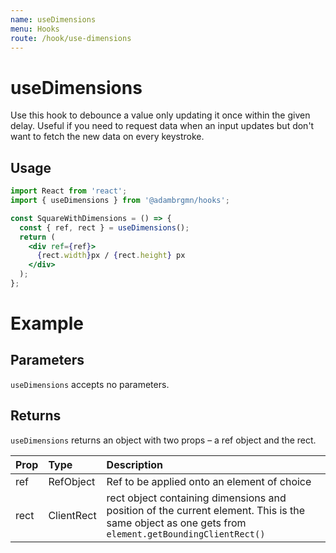 ```yaml
---
name: useDimensions
menu: Hooks
route: /hook/use-dimensions
---
```



# useDimensions

Use this hook to debounce a value only updating it once within the given delay.
Useful if you need to request data when an input updates but don't want to fetch
the new data on every keystroke.

## Usage

```jsx
import React from 'react';
import { useDimensions } from '@adambrgmn/hooks';

const SquareWithDimensions = () => {
  const { ref, rect } = useDimensions();
  return (
    <div ref={ref}>
      {rect.width}px / {rect.height} px
    </div>
  );
};
```

# Example

<Playground>
  <UseDimensionsExample />
</Playground>

## Parameters

`useDimensions` accepts no parameters.

## Returns

`useDimensions` returns an object with two props – a ref object and the rect.

| Prop | Type       | Description                                                                                                                                       |
| :--- | :--------- | :------------------------------------------------------------------------------------------------------------------------------------------------ |
| ref  | RefObject  | Ref to be applied onto an element of choice                                                                                                       |
| rect | ClientRect | rect object containing dimensions and position of the current element. This is the same object as one gets from `element.getBoundingClientRect()` |
